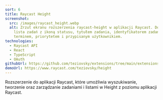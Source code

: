```yaml
---
sort: 6
title: Raycast Height
screenshot:
  src: /images/raycast_height.webp
  alt: Zrzut ekranu rozszerzenia raycast-height w aplikacji Raycast. Dostępna jest
    lista zadań z ikoną statusu, tytułem zadania, identyfikatorem zadania,
    terminem, priorytetem i przypisanym użytkownikiem.
technologies:
  - Raycast API
  - React
  - TypeScript
  - OAuth
githubUrl: https://github.com/teziovsky/extensions/tree/main/extensions/height
demoUrl: https://www.raycast.com/teziovsky/height
---
```


Rozszerzenie do aplikacji Raycast, które umożliwia wyszukiwanie, tworzenie oraz zarządzanie zadaniami i listami w Height z poziomu aplikacji Raycast.
